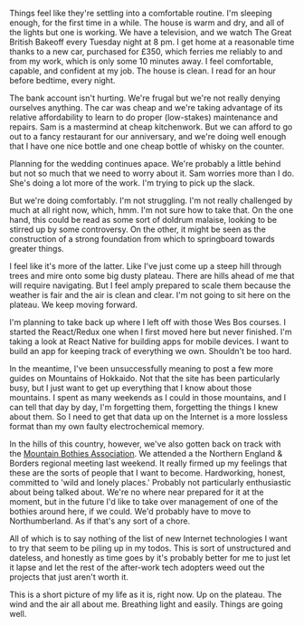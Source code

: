 Things feel like they're settling into a comfortable routine. I'm sleeping enough, for the first time in a while. The house is warm and dry, and all of the lights but one is working. We have a television, and we watch The Great British Bakeoff every Tuesday night at 8 pm. I get home at a reasonable time thanks to a new car, purchased for £350, which ferries me reliably to and from my work, which is only some 10 minutes away. I feel comfortable, capable, and confident at my job. The house is clean. I read for an hour before bedtime, every night.

The bank account isn't hurting. We're frugal but we're not really denying ourselves anything. The car was cheap and we're taking advantage of its relative affordability to learn to do proper (low-stakes) maintenance and repairs. Sam is a mastermind at cheap kitchenwork. But we can afford to go out to a fancy restaurant for our anniversary, and we're doing well enough that I have one nice bottle and one cheap bottle of whisky on the counter.

Planning for the wedding continues apace. We're probably a little behind but not so much that we need to worry about it. Sam worries more than I do. She's doing a lot more of the work. I'm trying to pick up the slack.

But we're doing comfortably. I'm not struggling. I'm not really challenged by much at all right now, which, hmm. I'm not sure how to take that. On the one hand, this could be read as some sort of doldrum malaise, looking to be stirred up by some controversy. On the other, it might be seen as the construction of a strong foundation from which to springboard towards greater things.

I feel like it's more of the latter. Like I've just come up a steep hill through trees and mire onto some big dusty plateau. There are hills ahead of me that will require navigating. But I feel amply prepared to scale them because the weather is fair and the air is clean and clear. I'm not going to sit here on the plateau. We keep moving forward.

I'm planning to take back up where I left off with those Wes Bos courses. I started the React/Redux one when I first moved here but never finished. I'm taking a look at React Native for building apps for mobile devices. I want to build an app for keeping track of everything we own. Shouldn't be too hard.

In the meantime, I've been unsuccessfully meaning to post a few more guides on Mountains of Hokkaido. Not that the site has been particularly busy, but I just want to get up everything that I know about those mountains. I spent as many weekends as I could in those mountains, and I can tell that day by day, I'm forgetting them, forgetting the things I knew about them. So I need to get that data up on the Internet is a more lossless format than my own faulty electrochemical memory.

In the hills of this country, however, we've also gotten back on track with the [Mountain Bothies Association](https://www.mountainbothies.org.uk/). We attended a the Northern England & Borders regional meeting last weekend. It really firmed up my feelings that these are the sorts of people that I want to become. Hardworking, honest, committed to 'wild and lonely places.' Probably not particularly enthusiastic about being talked about. We're no where near prepared for it at the moment, but in the future I'd like to take over management of one of the bothies around here, if we could. We'd probably have to move to Northumberland. As if that's any sort of a chore.

All of which is to say nothing of the list of new Internet technologies I want to try that seem to be piling up in my todos. This is sort of unstructured and dateless, and honestly as time goes by it's probably better for me to just let it lapse and let the rest of the after-work tech adopters weed out the projects that just aren't worth it.

This is a short picture of my life as it is, right now. Up on the plateau. The wind and the air all about me. Breathing light and easily. Things are going well.
